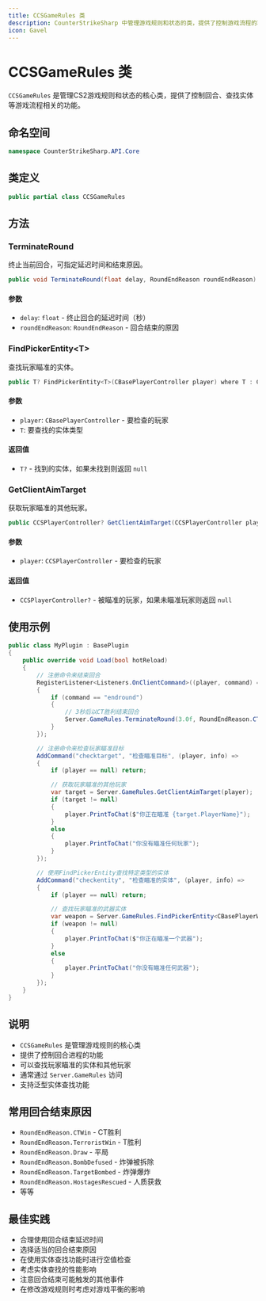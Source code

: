 ```yaml
---
title: CCSGameRules 类
description: CounterStrikeSharp 中管理游戏规则和状态的类，提供了控制游戏流程的功能
icon: Gavel
---
```


# CCSGameRules 类

`CCSGameRules` 是管理CS2游戏规则和状态的核心类，提供了控制回合、查找实体等游戏流程相关的功能。

## 命名空间

```csharp
namespace CounterStrikeSharp.API.Core
```

## 类定义

```csharp
public partial class CCSGameRules
```

## 方法

### TerminateRound

终止当前回合，可指定延迟时间和结束原因。

```csharp
public void TerminateRound(float delay, RoundEndReason roundEndReason)
```

#### 参数

- `delay`: `float` - 终止回合的延迟时间（秒）
- `roundEndReason`: `RoundEndReason` - 回合结束的原因

### FindPickerEntity&lt;T&gt;

查找玩家瞄准的实体。

```csharp
public T? FindPickerEntity<T>(CBasePlayerController player) where T : CBaseEntity
```

#### 参数

- `player`: `CBasePlayerController` - 要检查的玩家
- `T`: 要查找的实体类型

#### 返回值

- `T?` - 找到的实体，如果未找到则返回 `null`

### GetClientAimTarget

获取玩家瞄准的其他玩家。

```csharp
public CCSPlayerController? GetClientAimTarget(CCSPlayerController player)
```

#### 参数

- `player`: `CCSPlayerController` - 要检查的玩家

#### 返回值

- `CCSPlayerController?` - 被瞄准的玩家，如果未瞄准玩家则返回 `null`

## 使用示例

```csharp
public class MyPlugin : BasePlugin
{
    public override void Load(bool hotReload)
    {
        // 注册命令来结束回合
        RegisterListener<Listeners.OnClientCommand>((player, command) =>
        {
            if (command == "endround")
            {
                // 3秒后以CT胜利结束回合
                Server.GameRules.TerminateRound(3.0f, RoundEndReason.CTWin);
            }
        });

        // 注册命令来检查玩家瞄准目标
        AddCommand("checktarget", "检查瞄准目标", (player, info) =>
        {
            if (player == null) return;

            // 获取玩家瞄准的其他玩家
            var target = Server.GameRules.GetClientAimTarget(player);
            if (target != null)
            {
                player.PrintToChat($"你正在瞄准 {target.PlayerName}");
            }
            else
            {
                player.PrintToChat("你没有瞄准任何玩家");
            }
        });

        // 使用FindPickerEntity查找特定类型的实体
        AddCommand("checkentity", "检查瞄准的实体", (player, info) =>
        {
            if (player == null) return;

            // 查找玩家瞄准的武器实体
            var weapon = Server.GameRules.FindPickerEntity<CBasePlayerWeapon>(player);
            if (weapon != null)
            {
                player.PrintToChat($"你正在瞄准一个武器");
            }
            else
            {
                player.PrintToChat("你没有瞄准任何武器");
            }
        });
    }
}
```

## 说明

- `CCSGameRules` 是管理游戏规则的核心类
- 提供了控制回合进程的功能
- 可以查找玩家瞄准的实体和其他玩家
- 通常通过 `Server.GameRules` 访问
- 支持泛型实体查找功能

## 常用回合结束原因

- `RoundEndReason.CTWin` - CT胜利
- `RoundEndReason.TerroristWin` - T胜利
- `RoundEndReason.Draw` - 平局
- `RoundEndReason.BombDefused` - 炸弹被拆除
- `RoundEndReason.TargetBombed` - 炸弹爆炸
- `RoundEndReason.HostagesRescued` - 人质获救
- 等等

## 最佳实践

- 合理使用回合结束延迟时间
- 选择适当的回合结束原因
- 在使用实体查找功能时进行空值检查
- 考虑实体查找的性能影响
- 注意回合结束可能触发的其他事件
- 在修改游戏规则时考虑对游戏平衡的影响
